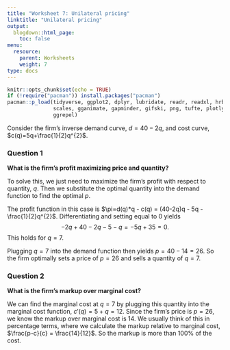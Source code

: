 ```yaml
---
title: "Worksheet 7: Unilateral pricing"
linktitle: "Unilateral pricing"
output:
  blogdown::html_page:
    toc: false
menu:
  resource:
    parent: Worksheets
    weight: 7
type: docs
---
```


```r
knitr::opts_chunk$set(echo = TRUE)
if (!require("pacman")) install.packages("pacman")
pacman::p_load(tidyverse, ggplot2, dplyr, lubridate, readr, readxl, hrbrthemes,
               scales, gganimate, gapminder, gifski, png, tufte, plotly, OECD,
               ggrepel)

```

Consider the firm's inverse demand curve, $d=40-2q$, and cost curve, $c(q)=5q+\frac{1}{2}q^{2}$. 

### Question 1
**What is the firm's profit maximizing price and quantity?**


To solve this, we just need to maximize the firm's profit with respect to quantity, $q$. Then we substitute the optimal quantity into the demand function to find the optimal $p$.

The profit function in this case is $\pi=d(q)*q - c(q) = (40-2q)q - 5q - \frac{1}{2}q^{2}$. Differentiating and setting equal to 0 yields $$-2q + 40 - 2q - 5 - q = -5q + 35 = 0.$$ This holds for $q=7$.

Plugging $q=7$ into the demand function then yields $p=40-14=26$. So the firm optimally sets a price of $p=26$ and sells a quantity of $q=7$. 



### Question 2
**What is the firm's markup over marginal cost?**


We can find the marginal cost at $q=7$ by plugging this quantity into the marginal cost function, $c'(q) = 5 + q = 12$. Since the firm's price is $p=26$, we know the markup over marginal cost is 14. We usually think of this in percentage terms, where we calculate the markup relative to marginal cost, $\frac{p-c}{c} = \frac{14}{12}$. So the markup is more than 100% of the cost.
